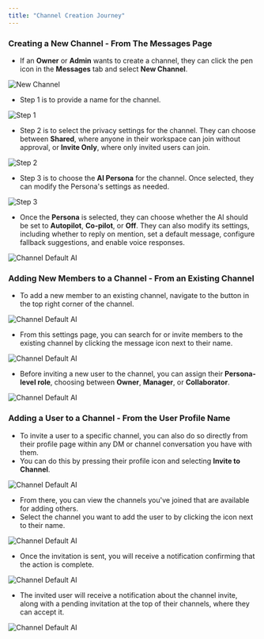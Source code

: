 ```yaml
---
title: "Channel Creation Journey"
---
```


### Creating a New Channel - From The Messages Page

- If an **Owner** or **Admin** wants to create a channel, they can click the pen icon in the **Messages** tab and select **New Channel**.

![New Channel](/images/channel1.png)

- Step 1 is to provide a name for the channel.

![Step 1](/images/channel2.png)

- Step 2 is to select the privacy settings for the channel. They can choose between **Shared**, where anyone in their workspace can join without approval, or **Invite Only**, where only invited users can join.

![Step 2](/images/channel3.png)

- Step 3 is to choose the **AI Persona** for the channel. Once selected, they can modify the Persona's settings as needed.

![Step 3](/images/channel4.png)

- Once the **Persona** is selected, they can choose whether the AI should be set to **Autopilot**, **Co-pilot**, or **Off**. They can also modify its settings, including whether to reply on mention, set a default message, configure fallback suggestions, and enable voice responses.

![Channel Default AI](/images/channel5.png)

### Adding New Members to a Channel - From an Existing Channel

- To add a new member to an existing channel, navigate to the button in the top right corner of the channel.

![Channel Default AI](/images/channel55.png)

- From this settings page, you can search for or invite members to the existing channel by clicking the message icon next to their name.

![Channel Default AI](/images/channel7.png)

- Before inviting a new user to the channel, you can assign their **Persona-level role**, choosing between **Owner**, **Manager**, or **Collaborator**.

![Channel Default AI](/images/channel8.png)


### Adding a User to a Channel - From the User Profile Name

- To invite a user to a specific channel, you can also do so directly from their profile page within any DM or channel conversation you have with them.
- You can do this by pressing their profile icon and selecting **Invite to Channel**.

![Channel Default AI](/images/channel9.png)

- From there, you can view the channels you've joined that are available for adding others.
- Select the channel you want to add the user to by clicking the icon next to their name.

![Channel Default AI](/images/channel10.png)

- Once the invitation is sent, you will receive a notification confirming that the action is complete.

![Channel Default AI](/images/channel11.png)

- The invited user will receive a notification about the channel invite, along with a pending invitation at the top of their channels, where they can accept it.

![Channel Default AI](/images/channel12.png)


